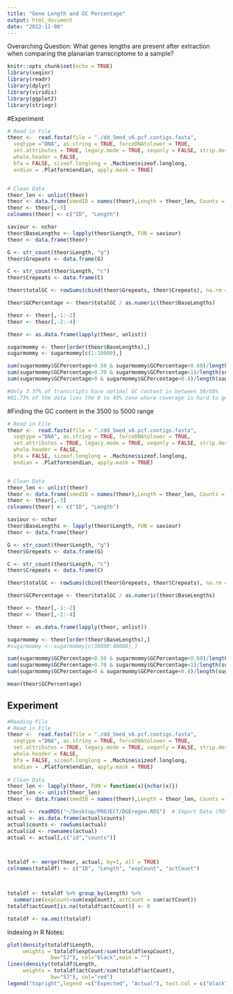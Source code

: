 ```yaml
---
title: "Gene Length and GC Percentage"
output: html_document
date: "2022-11-08"
---
```

Overarching Question: What genes lengths are present after extraction when comparing the planarian transcriptome to a sample? 
```r
knitr::opts_chunk$set(echo = TRUE)
library(seqinr)
library(readr)
library(dplyr)
library(viridis)
library(ggplot2)
library(stringr)
```

#Experiment
```r
# Read in File
theor <-  read.fasta(file = "./dd_Smed_v6.pcf.contigs.fasta", 
  seqtype ="DNA", as.string = TRUE, forceDNAtolower = TRUE,
  set.attributes = TRUE, legacy.mode = TRUE, seqonly = FALSE, strip.desc = FALSE,
  whole.header = FALSE,
  bfa = FALSE, sizeof.longlong = .Machine$sizeof.longlong,
  endian = .Platform$endian, apply.mask = TRUE)


# Clean Data
theor_len <- unlist(theor)
theor <- data.frame(smedID = names(theor),Length = theor_len, Counts = rep(1,length(theor_len)))
theor <- theor[,-3]
colnames(theor) <- c("ID", "Length")

saviour <- nchar 
theor$BaseLengths <- lapply(theor$Length, FUN = saviour) 
theor <- data.frame(theor)

G <- str_count(theor$Length, "g")
theor$Grepeats <- data.frame(G)

C <- str_count(theor$Length, "c")
theor$Crepeats <- data.frame(C)

theor$totalGC <- rowSums(cbind(theor$Grepeats, theor$Crepeats), na.rm = T)

theor$GCPercentage <- theor$totalGC / as.numeric(theor$BaseLengths)

theor <- theor[,-1:-2]
theor <- theor[,-2:-4]

theor <- as.data.frame(lapply(theor, unlist))

sugarmommy <- theor[order(theor$BaseLengths),] 
sugarmommy <- sugarmommy[c(1:10000),]

sum(sugarmommy$GCPercentage>0.50 & sugarmommy$GCPercentage<0.60)/length(sugarmommy$GCPercentage)
sum(sugarmommy$GCPercentage>0.70 & sugarmommy$GCPercentage<1)/length(sugarmommy$GCPercentage)
sum(sugarmommy$GCPercentage>0 & sugarmommy$GCPercentage<0.4)/length(sugarmommy$GCPercentage)

#Only 3.37% of transcripts have optimal GC content in between 50/60%
#81.73% of the data lies the 0 to 40% zone where coverage is hard to get.

```

#Finding the GC content in the 3500 to 5000 range
```r
# Read in File
theor <-  read.fasta(file = "./dd_Smed_v6.pcf.contigs.fasta", 
  seqtype ="DNA", as.string = TRUE, forceDNAtolower = TRUE,
  set.attributes = TRUE, legacy.mode = TRUE, seqonly = FALSE, strip.desc = FALSE,
  whole.header = FALSE,
  bfa = FALSE, sizeof.longlong = .Machine$sizeof.longlong,
  endian = .Platform$endian, apply.mask = TRUE)


# Clean Data
theor_len <- unlist(theor)
theor <- data.frame(smedID = names(theor),Length = theor_len, Counts = rep(1,length(theor_len)))
theor <- theor[,-3]
colnames(theor) <- c("ID", "Length")

saviour <- nchar 
theor$BaseLengths <- lapply(theor$Length, FUN = saviour) 
theor <- data.frame(theor)

G <- str_count(theor$Length, "g")
theor$Grepeats <- data.frame(G)

C <- str_count(theor$Length, "c")
theor$Crepeats <- data.frame(C)

theor$totalGC <- rowSums(cbind(theor$Grepeats, theor$Crepeats), na.rm = T)

theor$GCPercentage <- theor$totalGC / as.numeric(theor$BaseLengths)

theor <- theor[,-1:-2]
theor <- theor[,-2:-4]

theor <- as.data.frame(lapply(theor, unlist))

sugarmommy <- theor[order(theor$BaseLengths),] 
#sugarmommy <- sugarmommy[c(30000:40000),]

sum(sugarmommy$GCPercentage>0.50 & sugarmommy$GCPercentage<0.60)/length(sugarmommy$GCPercentage)
sum(sugarmommy$GCPercentage>0.70 & sugarmommy$GCPercentage<1)/length(sugarmommy$GCPercentage)
sum(sugarmommy$GCPercentage>0 & sugarmommy$GCPercentage<0.4)/length(sugarmommy$GCPercentage)

mean(theor$GCPercentage)
```

## Experiment
```r
#Reading File
# Read in File
theor <-  read.fasta(file = "./dd_Smed_v6.pcf.contigs.fasta", 
  seqtype ="DNA", as.string = TRUE, forceDNAtolower = TRUE,
  set.attributes = TRUE, legacy.mode = TRUE, seqonly = FALSE, strip.desc = FALSE,
  whole.header = FALSE,
  bfa = FALSE, sizeof.longlong = .Machine$sizeof.longlong,
  endian = .Platform$endian, apply.mask = TRUE)
  
# Clean Data
theor_len <- lapply(theor, FUN = function(x){nchar(x)})
theor_len <- unlist(theor_len)
theor <- data.frame(smedID = names(theor),Length = theor_len, Counts = rep(1,length(theor_len)))

```


```r
actual <- readRDS("~/Desktop/PROJECT/DGEregen.RDS")  # Import Data (RDS - R Data Structure)
actual <- as.data.frame(actual$counts)  
actual$counts <- rowSums(actual)  
actual$id <- rownames(actual)
actual <- actual[,c("id","counts")]



totaldf <- merge(theor, actual, by=1, all = TRUE)
colnames(totaldf) <- c("ID", "Length", "expCount", "actCount")



totaldf <- totaldf %>% group_by(Length) %>% 
  summarise(expCount=sum(expCount), actCount = sum(actCount)) 
totaldf$actCount[is.na(totaldf$actCount)] <- 0

totaldf <- na.omit(totaldf)
```

Indexing in R Notes:


```r
plot(density(totaldf$Length,
     weights = totaldf$expCount/sum(totaldf$expCount), 
              bw="SJ"), col="black",main = "")
lines(density(totaldf$Length,
     weights = totaldf$actCount/sum(totaldf$actCount), 
              bw="SJ"), col="red")
legend("topright",legend =c("Expected", "Actual"), text.col = c("black", "red"))
```

